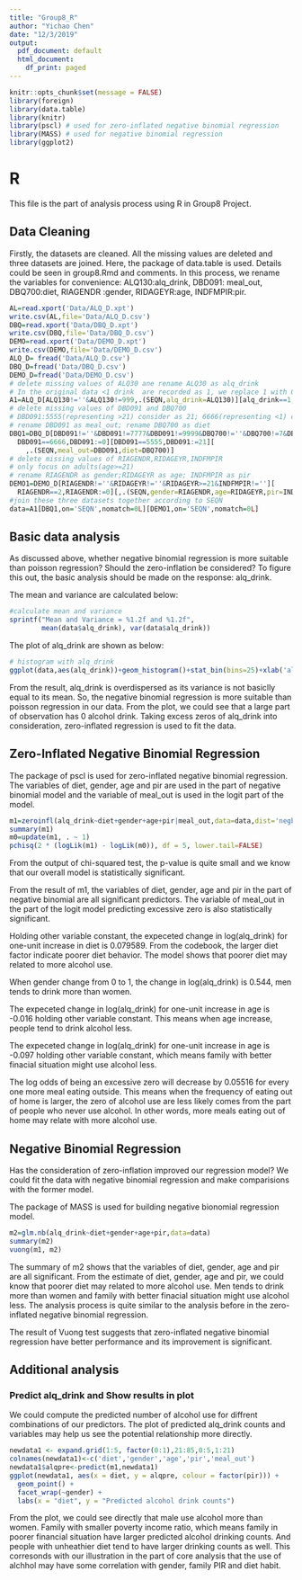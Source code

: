 ```yaml
---
title: "Group8_R"
author: "Yichao Chen"
date: "12/3/2019"
output:
  pdf_document: default
  html_document:
    df_print: paged
---
```

```r
knitr::opts_chunk$set(message = FALSE)
library(foreign)
library(data.table)
library(knitr)
library(pscl) # used for zero-inflated negative binomial regression
library(MASS) # used for negative binomial regression
library(ggplot2)
```

# R
This file is the part of analysis process using R in Group8 Project.

## Data Cleaning
Firstly, the datasets are cleaned. All the missing values are deleted and three datasets are joined. Here, the package of data.table is used. Details could be seen in group8.Rmd and comments. In this process, we rename the variables for convenience: ALQ130:alq_drink, DBD091: meal_out, DBQ700:diet, RIAGENDR :gender, RIDAGEYR:age, INDFMPIR:pir.

```r
AL=read.xport('Data/ALQ_D.xpt')
write.csv(AL,file='Data/ALQ_D.csv')
DBQ=read.xport('Data/DBQ_D.xpt')
write.csv(DBQ,file='Data/DBQ_D.csv')
DEMO=read.xport('Data/DEMO_D.xpt')
write.csv(DEMO,file='Data/DEMO_D.csv')
ALQ_D= fread('Data/ALQ_D.csv')
DBQ_D=fread('Data/DBQ_D.csv')
DEMO_D=fread('Data/DEMO_D.csv')
# delete missing values of ALQ30 ane rename ALQ30 as alq_drink
# In the original data <1 drink  are recorded as 1, we replace 1 with 0 here
A1=ALQ_D[ALQ130!=''&ALQ130!=999,.(SEQN,alq_drink=ALQ130)][alq_drink==1,alq_drink:=0]
# delete missing values of DBD091 and DBQ700
# DBD091:5555(representing >21) consider as 21; 6666(representing <1) consider as 0
# rename DBD091 as meal_out; rename DBQ700 as diet
DBQ1=DBQ_D[DBD091!=''&DBD091!=7777&DBD091!=9999&DBQ700!=''&DBQ700!=7&DBQ700!=9][
  DBD091==6666,DBD091:=0][DBD091==5555,DBD091:=21][
    ,.(SEQN,meal_out=DBD091,diet=DBQ700)]
# delete missing values of RIAGENDR,RIDAGEYR,INDFMPIR
# only focus on adults(age>=21)
# rename RIAGENDR as gender;RIDAGEYR as age; INDFMPIR as pir
DEMO1=DEMO_D[RIAGENDR!=''&RIDAGEYR!=''&RIDAGEYR>=21&INDFMPIR!=''][
  RIAGENDR==2,RIAGENDR:=0][,.(SEQN,gender=RIAGENDR,age=RIDAGEYR,pir=INDFMPIR)]
#join these three datasets together according to SEQN
data=A1[DBQ1,on='SEQN',nomatch=0L][DEMO1,on='SEQN',nomatch=0L]
```


## Basic data analysis
As discussed above, whether negative binomial regression is more suitable than poisson regression? Should the zero-inflation be considered? To figure this out, the basic analysis should be made on the response: alq_drink.

The mean and variance are calculated below:

```r
#calculate mean and variance
sprintf("Mean and Variance = %1.2f and %1.2f", 
        mean(data$alq_drink), var(data$alq_drink))
```

The plot of alq_drink are shown as below:

```r
# histogram with alq_drink
ggplot(data,aes(alq_drink))+geom_histogram()+stat_bin(bins=25)+xlab('alq_drink_counts')+ylab('frequency')+ggtitle('The frequency of alq_drink counts')+theme(plot.title=element_text(hjust=0.5))
```

From the result, alq_drink is overdispersed as its variance is not basiclly equal to its mean. So, the negative binomial regression is more suitable than poisson regression in our data. From the plot, we could see that a large part of observation has 0 alcohol drink. Taking excess zeros of alq_drink into consideration, zero-inflated regression is used to fit the data.

## Zero-Inflated Negative Binomial Regression
The package of pscl is used for zero-inflated negative binomial regression. The variables of diet, gender, age and pir are used in the part of negative binomial model and the variable of meal_out is used in the logit part of the model.

```r
m1=zeroinfl(alq_drink~diet+gender+age+pir|meal_out,data=data,dist='negbin',EM=TRUE)
summary(m1)
m0=update(m1, . ~ 1)
pchisq(2 * (logLik(m1) - logLik(m0)), df = 5, lower.tail=FALSE)
```
From the output of chi-squared test, the p-value is quite small and we know that our overall model is statistically significant. 

From the result of m1, the variables of diet, gender, age and pir in the part of negative binomial are all significant predictors. The variable of meal_out in the part of the logit model predicting excessive zero is also statistically significant.

Holding other variable constant, the expeceted change in log(alq_drink) for one-unit increase in diet is 0.079589. From the codebook, the larger diet factor indicate poorer diet behavior. The model shows that poorer diet may related to more alcohol use.

When gender change from 0 to 1, the change in log(alq_drink) is 0.544, men tends to drink more than women.

The expeceted change in log(alq_drink) for one-unit increase in age is -0.016 holding other variable constant. This means when age increase, people tend to drink alcohol less.

The expeceted change in log(alq_drink) for one-unit increase in age is -0.097 holding other variable constant, which means family with better finacial situation might use alcohol less.

The log odds of being an excessive zero will decrease by 0.05516 for every one more meal eating outside. This means when the frequency of eating out of home is larger, the zero of alcohol use are less likely comes from the part of people who never use alcohol. In other words, more meals eating out of home may relate with more alcohol use.


## Negative Binomial Regression
Has the consideration of zero-inflation improved our regression model? We could fit the data with negative binomial regression and make comparisions with the former model.

The package of MASS is used for building negative bionomial regression model.

```r
m2=glm.nb(alq_drink~diet+gender+age+pir,data=data)
summary(m2)
vuong(m1, m2)
```

The summary of m2 shows that the variables of diet, gender, age and pir are all significant. From the estimate of diet, gender, age and pir, we could know that poorer diet may related to more alcohol use. Men tends to drink more than women and family with better finacial situation might use alcohol less. The analysis process is quite similar to the analysis before in the zero-inflated negative binomial regression.

The result of Vuong test suggests that zero-inflated negative binomial regression have better performance and its improvement is significant.

## Additional analysis
### Predict alq_drink and Show results in plot

We could compute the predicted number of alcohol use for diffrent combinations of our predictors. The plot of predicted alq_drink counts and variables may help us see the potential relationship more directly.

```r
newdata1 <- expand.grid(1:5, factor(0:1),21:85,0:5,1:21)
colnames(newdata1)<-c('diet','gender','age','pir','meal_out')
newdata1$alqpre<-predict(m1,newdata1)
ggplot(newdata1, aes(x = diet, y = alqpre, colour = factor(pir))) +
  geom_point() +
  facet_wrap(~gender) +
  labs(x = "diet", y = "Predicted alcohol drink counts")
```

From the plot, we could see directly that male use alcohol more than women. Family with smaller  poverty income ratio, which means family in poorer financial situation have larger predicted  alcohol drinking counts. And people with unheathier diet tend to have larger drinking counts as well. This corresonds with our illustration in the part of core analysis that the use of alchhol may have some correlation with gender, family PIR and diet habit.
